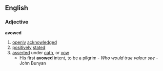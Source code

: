 ==English==
===Adjective===
'''avowed'''
# [[open]]ly [[acknowledge]]d
# [[positive]]ly [[state]]d
# [[asserted]] under [[oath]], or [[vow]]
#* His first '''avowed''' intent, to be a pilgrim - ''Who would true valour see'' - John Bunyan